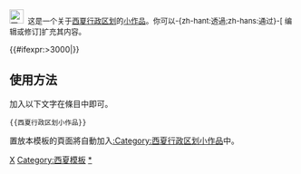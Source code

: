 <div class="notice metadata" id="stub" style="font-size: small;">[[File:西夏全境图（简）.png|25px|西夏]]&nbsp;&nbsp;这是一个关于[[西夏行政区划]]的[[Wikipedia:小作品|小作品]]。你可以-{zh-hant:透過;zh-hans:通过}-<span class="plainlinks">[{{fullurl:{{FULLPAGENAME}}|action=edit}} 编辑或修订]</span>扩充其内容。</div><includeonly>[[Category:西夏行政区划小作品|{{PAGENAME}}]]{{#ifexpr:{{PAGESIZE:{{FULLPAGENAME}}|R}}>3000|[[Category:字数已超过3000字节的小作品|{{PAGENAME}}]]}}</includeonly><noinclude>

==使用方法==
加入以下文字在條目中即可。
<pre>{{西夏行政区划小作品}}</pre>

置放本模板的頁面將自動加入[[:Category:西夏行政区划小作品]]中。

[[Category:中国各朝代行政区划小作品模板|X]]
[[Category:西夏模板]]
[[Category:西夏行政区划小作品|*]]
</noinclude>